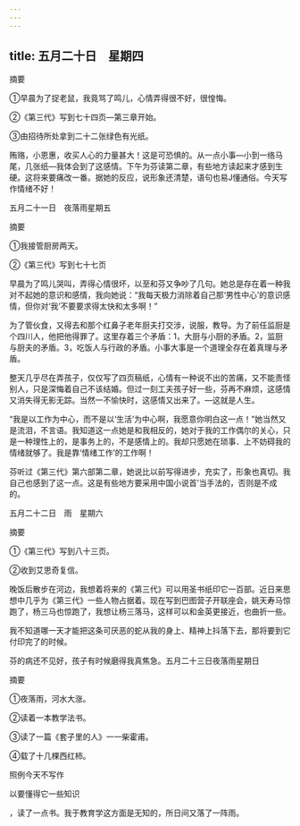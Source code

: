 ```yaml
---
---
---
```

title: 五月二十日　星期四
---




摘要

①早晨为了捉老鼠，我竟骂了鸣儿，心情弄得很不好，很惶悔。

②《第三代》写到七十四页―第三章开始。

③由招待所处拿到二十二张绿色有光纸。

贿赂，小恩惠，收买人心的力量甚大！这是可恐惧的。从一点小事―小到一络马尾，几张纸―我体会到了这感情。下午为芬读第二章，有些地方读起来才感到生硬。这将来要痛改一番。据她的反应，说形象还清楚，语句也易J懂通俗。今天写作情绪不好！





五月二十一日　夜落雨星期五


摘要

①我接管厨房两天。

②《第三代》写到七十七页

早晨为了鸣儿哭叫，弄得心情很坏，以至和芬又争吵了几句。她总是存在着一种我对不起她的意识和感情，我向她说：“我每天极力消除着自己那‘男性中心’的意识感情，但你对‘我’不要要求得太快和太多啊！”

为了管伙食，又得去和那个红鼻子老年厨夫打交涉，说服，教导。为了前任监厨是个四川人，他把他得罪了。这里存着三个矛盾：1，大厨与小厨的矛盾。2，监厨与厨夫的矛盾。3，吃饭人与行政的矛盾。小事大事是一个道理全存在着真理与矛盾。

整天几乎尽在弄孩子，仅仅写了四页稿纸，心情有一种说不出的苦痛，又不能责怪别人，只是深悔着自己不该结婚。但过一刻工夫孩子好一些，芬再不麻烦，这感情又消失得无影无踪。当然一不愉快时，这感情又出来了。―这就是人生。

“我是以工作为中心，而不是以‘生活’为中心啊，我愿意你明白这一点！”她当然又是流泪，不言语。我知道这一点她是和我相反的，她对于我的工作偶尔的关心，只是一种理性上的，是事务上的，不是感情上的。我却只愿她在琐事．上不妨碍我的情绪就够了。我是靠‘情绪工作’的工作啊！

芬听过《第三代》第六部第二章，她说比以前写得进步，充实了，形象也真切。我自己也感到了这一点。这是有些地方要采用中国小说首’当手法的，否则是不成的。





五月二十二日　雨　星期六


摘要

①《第三代》写到八十三页。

②收到艾思奇复信。

晚饭后散步在河边，我想着将来的《第三代》可以用圣书纸印它一百部。近日来思想中几乎为《第三代》一些人物占据着。现在写到巴图营子开联座会，姚天寿马惊跑了，杨三马也惊跑了，我想让杨三落马，这样可以和金英更接近，也曲折一些。

我不知道哪一天才能把这条可厌恶的蛇从我的身上、精神上抖落下去，那将要到它付印完了的时候。

芬的病还不见好，孩子有时候磨得我真焦急。五月二十三日夜落雨星期日

摘要

①夜落雨，河水大涨。

②读着一本教学法书。

③读了一篇《套子里的人》一一柴霍甫。

④载了十几棵西红柿。

照例今天不写作

以要懂得它一些知识

，读了一点书。我于教育学这方面是无知的，所日间又落了一阵雨。